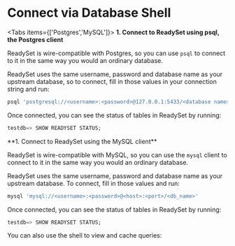 
# Connect via Database Shell
<Tabs items={['Postgres','MySQL']}>
<Tab>
**1. Connect to ReadySet using psql, the Postgres client**

ReadySet is wire-compatible with Postgres, so you can use `psql` to connect to it in the same way you would an ordinary database.

ReadySet uses the same username, password and database name as your upstream database, so to connect, fill in those values in your connection string and run:

```sh
psql 'postgresql://<username>:<password>@127.0.0.1:5433/<database name>'
```

Once connected, you can see the status of tables in ReadySet by running:

```sql
testdb=> SHOW READYSET STATUS;
```
</Tab>
<Tab>
**1. Connect to ReadySet using the MySQL client**

ReadySet is wire-compatible with MySQL, so you can use the `mysql` client to connect to it in the same way you would an ordinary database.

ReadySet uses the same username, password and database name as your upstream database.  To connect, fill in those values and run:

```sh
mysql 'mysql://<username>:<password>@<host>:<port>/<db_name>'
```

Once connected, you can see the status of tables in ReadySet by running:

```sql
testdb=> SHOW READYSET STATUS;
```
</Tab>
</Tabs>
You can also use the shell to view and cache queries:
<Cards>
  <Card title="Creating a cache" href="/get-started/cache/creating-a-cache" />
</Cards>